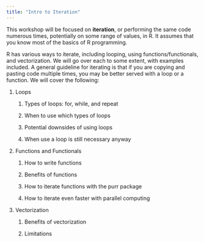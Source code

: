 ```yaml
---
title: "Intro to Iteration"
---
```


This workshop will be focused on **iteration**, or performing the same code numerous times, potentially on some range of values, in R. It assumes that you know most of the basics of R programming.

R has various ways to iterate, including looping, using functions/functionals, and vectorization. We will go over each to some extent, with examples included. A general guideline for iterating is that if you are copying and pasting code multiple times, you may be better served with a loop or a function. We will cover the following:

1.  Loops

    1.  Types of loops: for, while, and repeat

    2.  When to use which types of loops

    3.  Potential downsides of using loops

    4.  When use a loop is still necessary anyway

2.  Functions and Functionals

    1.  How to write functions

    2.  Benefits of functions

    3.  How to iterate functions with the purr package

    4.  How to iterate even faster with parallel computing

3.  Vectorization

    1.  Benefits of vectorization

    2.  Limitations
